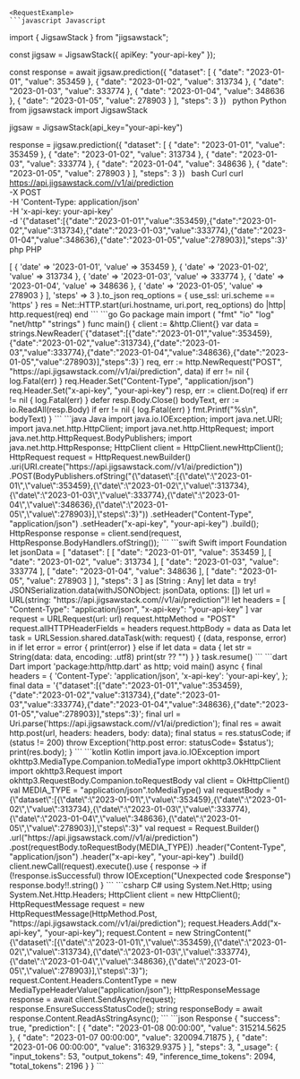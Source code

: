 
    <RequestExample>
    ```javascript Javascript
import { JigsawStack } from "jigsawstack";

const jigsaw = JigsawStack({ apiKey: "your-api-key" });

const response = await jigsaw.prediction({
      "dataset": [
            {
                  "date": "2023-01-01",
                  "value": 353459
            },
            {
                  "date": "2023-01-02",
                  "value": 313734
            },
            {
                  "date": "2023-01-03",
                  "value": 333774
            },
            {
                  "date": "2023-01-04",
                  "value": 348636
            },
            {
                  "date": "2023-01-05",
                  "value": 278903
            }
      ],
      "steps": 3
})
    ```
    ```python Python
from jigsawstack import JigsawStack

jigsaw = JigsawStack(api_key="your-api-key")

response = jigsaw.prediction({
      "dataset": [
            {
                  "date": "2023-01-01",
                  "value": 353459
            },
            {
                  "date": "2023-01-02",
                  "value": 313734
            },
            {
                  "date": "2023-01-03",
                  "value": 333774
            },
            {
                  "date": "2023-01-04",
                  "value": 348636
            },
            {
                  "date": "2023-01-05",
                  "value": 278903
            }
      ],
      "steps": 3
})
    ```
    ```bash Curl
curl https://api.jigsawstack.com//v1/ai/prediction \
 -X POST \
 -H 'Content-Type: application/json' \
 -H 'x-api-key: your-api-key' \
 -d '{"dataset":[{"date":"2023-01-01","value":353459},{"date":"2023-01-02","value":313734},{"date":"2023-01-03","value":333774},{"date":"2023-01-04","value":348636},{"date":"2023-01-05","value":278903}],"steps":3}'
    ```
    ```php PHP
<?php
$ch = curl_init();
curl_setopt($ch, CURLOPT_URL, 'https://api.jigsawstack.com//v1/ai/prediction');
curl_setopt($ch, CURLOPT_RETURNTRANSFER, true);
curl_setopt($ch, CURLOPT_CUSTOMREQUEST, 'POST');
curl_setopt($ch, CURLOPT_HTTPHEADER, [
    'Content-Type: application/json',
    'x-api-key: your-api-key',
]);
curl_setopt($ch, CURLOPT_POSTFIELDS, '{"dataset":[{"date":"2023-01-01","value":353459},{"date":"2023-01-02","value":313734},{"date":"2023-01-03","value":333774},{"date":"2023-01-04","value":348636},{"date":"2023-01-05","value":278903}],"steps":3}');

$response = curl_exec($ch);

curl_close($ch);

    ```
    ```ruby Ruby
require 'net/http'
require 'json'

uri = URI('https://api.jigsawstack.com//v1/ai/prediction')
req = Net::HTTP::Post.new(uri)
req.content_type = 'application/json'
req['x-api-key'] = 'your-api-key'

req.body = {
  'dataset' => [
    {
      'date' => '2023-01-01',
      'value' => 353459
    },
    {
      'date' => '2023-01-02',
      'value' => 313734
    },
    {
      'date' => '2023-01-03',
      'value' => 333774
    },
    {
      'date' => '2023-01-04',
      'value' => 348636
    },
    {
      'date' => '2023-01-05',
      'value' => 278903
    }
  ],
  'steps' => 3
}.to_json

req_options = {
  use_ssl: uri.scheme == 'https'
}
res = Net::HTTP.start(uri.hostname, uri.port, req_options) do |http|
  http.request(req)
end

    ```
    ```go Go
package main

import (
	"fmt"
	"io"
	"log"
	"net/http"
	"strings"
)

func main() {
	client := &http.Client{}
	var data = strings.NewReader(`{"dataset":[{"date":"2023-01-01","value":353459},{"date":"2023-01-02","value":313734},{"date":"2023-01-03","value":333774},{"date":"2023-01-04","value":348636},{"date":"2023-01-05","value":278903}],"steps":3}`)
	req, err := http.NewRequest("POST", "https://api.jigsawstack.com//v1/ai/prediction", data)
	if err != nil {
		log.Fatal(err)
	}
	req.Header.Set("Content-Type", "application/json")
	req.Header.Set("x-api-key", "your-api-key")
	resp, err := client.Do(req)
	if err != nil {
		log.Fatal(err)
	}
	defer resp.Body.Close()
	bodyText, err := io.ReadAll(resp.Body)
	if err != nil {
		log.Fatal(err)
	}
	fmt.Printf("%s\n", bodyText)
}

    ```
    ```java Java
import java.io.IOException;
import java.net.URI;
import java.net.http.HttpClient;
import java.net.http.HttpRequest;
import java.net.http.HttpRequest.BodyPublishers;
import java.net.http.HttpResponse;

HttpClient client = HttpClient.newHttpClient();

HttpRequest request = HttpRequest.newBuilder()
    .uri(URI.create("https://api.jigsawstack.com//v1/ai/prediction"))
    .POST(BodyPublishers.ofString("{\"dataset\":[{\"date\":\"2023-01-01\",\"value\":353459},{\"date\":\"2023-01-02\",\"value\":313734},{\"date\":\"2023-01-03\",\"value\":333774},{\"date\":\"2023-01-04\",\"value\":348636},{\"date\":\"2023-01-05\",\"value\":278903}],\"steps\":3}"))
    .setHeader("Content-Type", "application/json")
    .setHeader("x-api-key", "your-api-key")
    .build();

HttpResponse<String> response = client.send(request, HttpResponse.BodyHandlers.ofString());

    ```
    ```swift Swift
import Foundation

let jsonData = [
    "dataset": [
        [
            "date": "2023-01-01",
            "value": 353459
        ],
        [
            "date": "2023-01-02",
            "value": 313734
        ],
        [
            "date": "2023-01-03",
            "value": 333774
        ],
        [
            "date": "2023-01-04",
            "value": 348636
        ],
        [
            "date": "2023-01-05",
            "value": 278903
        ]
    ],
    "steps": 3
] as [String : Any]
let data = try! JSONSerialization.data(withJSONObject: jsonData, options: [])

let url = URL(string: "https://api.jigsawstack.com//v1/ai/prediction")!
let headers = [
    "Content-Type": "application/json",
    "x-api-key": "your-api-key"
]

var request = URLRequest(url: url)
request.httpMethod = "POST"
request.allHTTPHeaderFields = headers
request.httpBody = data as Data

let task = URLSession.shared.dataTask(with: request) { (data, response, error) in
    if let error = error {
        print(error)
    } else if let data = data {
        let str = String(data: data, encoding: .utf8)
        print(str ?? "")
    }
}

task.resume()

    ```
    ```dart Dart
import 'package:http/http.dart' as http;

void main() async {
  final headers = {
    'Content-Type': 'application/json',
    'x-api-key': 'your-api-key',
  };

  final data = '{"dataset":[{"date":"2023-01-01","value":353459},{"date":"2023-01-02","value":313734},{"date":"2023-01-03","value":333774},{"date":"2023-01-04","value":348636},{"date":"2023-01-05","value":278903}],"steps":3}';

  final url = Uri.parse('https://api.jigsawstack.com//v1/ai/prediction');

  final res = await http.post(url, headers: headers, body: data);
  final status = res.statusCode;
  if (status != 200) throw Exception('http.post error: statusCode= $status');

  print(res.body);
}

    ```
    ```kotlin Kotlin
import java.io.IOException
import okhttp3.MediaType.Companion.toMediaType
import okhttp3.OkHttpClient
import okhttp3.Request
import okhttp3.RequestBody.Companion.toRequestBody

val client = OkHttpClient()

val MEDIA_TYPE = "application/json".toMediaType()

val requestBody = "{\"dataset\":[{\"date\":\"2023-01-01\",\"value\":353459},{\"date\":\"2023-01-02\",\"value\":313734},{\"date\":\"2023-01-03\",\"value\":333774},{\"date\":\"2023-01-04\",\"value\":348636},{\"date\":\"2023-01-05\",\"value\":278903}],\"steps\":3}"

val request = Request.Builder()
  .url("https://api.jigsawstack.com//v1/ai/prediction")
  .post(requestBody.toRequestBody(MEDIA_TYPE))
  .header("Content-Type", "application/json")
  .header("x-api-key", "your-api-key")
  .build()

client.newCall(request).execute().use { response ->
  if (!response.isSuccessful) throw IOException("Unexpected code $response")
  response.body!!.string()
}

    ```
    ```csharp C#
using System.Net.Http;
using System.Net.Http.Headers;

HttpClient client = new HttpClient();

HttpRequestMessage request = new HttpRequestMessage(HttpMethod.Post, "https://api.jigsawstack.com//v1/ai/prediction");

request.Headers.Add("x-api-key", "your-api-key");

request.Content = new StringContent("{\"dataset\":[{\"date\":\"2023-01-01\",\"value\":353459},{\"date\":\"2023-01-02\",\"value\":313734},{\"date\":\"2023-01-03\",\"value\":333774},{\"date\":\"2023-01-04\",\"value\":348636},{\"date\":\"2023-01-05\",\"value\":278903}],\"steps\":3}");
request.Content.Headers.ContentType = new MediaTypeHeaderValue("application/json");

HttpResponseMessage response = await client.SendAsync(request);
response.EnsureSuccessStatusCode();
string responseBody = await response.Content.ReadAsStringAsync();

    ```
    </RequestExample>
    <ResponseExample>
    ```json Response
{
      "success": true,
      "prediction": [
            {
                  "date": "2023-01-08 00:00:00",
                  "value": 315214.5625
            },
            {
                  "date": "2023-01-07 00:00:00",
                  "value": 320094.71875
            },
            {
                  "date": "2023-01-06 00:00:00",
                  "value": 316329.9375
            }
      ],
      "steps": 3,
      "_usage": {
            "input_tokens": 53,
            "output_tokens": 49,
            "inference_time_tokens": 2094,
            "total_tokens": 2196
      }
}
    ```
    </ResponseExample>
    
    